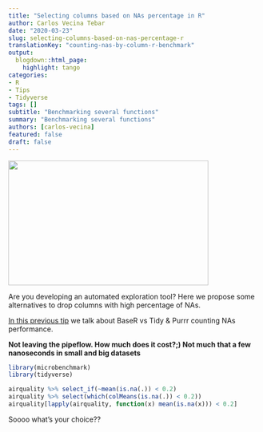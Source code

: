 ```yaml
---
title: "Selecting columns based on NAs percentage in R"
author: Carlos Vecina Tebar
date: "2020-03-23"
slug: selecting-columns-based-on-nas-percentage-r
translationKey: "counting-nas-by-column-r-benchmark"
output:
  blogdown::html_page:
    highlight: tango
categories:
- R
- Tips
- Tidyverse
tags: []
subtitle: "Benchmarking several functions"
summary: "Benchmarking several functions"
authors: [carlos-vecina]
featured: false
draft: false
---
```


<img src="./featured.png" height="250px" width="400px" />

Are you developing an automated exploration tool? Here we propose some alternatives to drop columns with high percentage of NAs.

[In this previous tip](../../vizs-and-tips/counting_NAs_by_column) we talk about BaseR vs Tidy & Purrr  counting NAs performance. 

**Not leaving the pipeflow. How much does it cost?;)  Not much that a few nanoseconds in small and big datasets**

```r

library(microbenchmark)
library(tidyverse)

airquality %>% select_if(~mean(is.na(.)) < 0.2)
airquality %>% select(which(colMeans(is.na(.)) < 0.2))
airquality[lapply(airquality, function(x) mean(is.na(x))) < 0.2]

```



Soooo  what's your choice??

<script type="text/javascript" src="//downloads.mailchimp.com/js/signup-forms/popup/unique-methods/embed.js" data-dojo-config="usePlainJson: true, isDebug: false"></script><script type="text/javascript">window.dojoRequire(["mojo/signup-forms/Loader"], function(L) { L.start({"baseUrl":"mc.us4.list-manage.com","uuid":"91551f7ed29389a0de4f47665","lid":"d95c503a48","uniqueMethods":true}) })</script>

